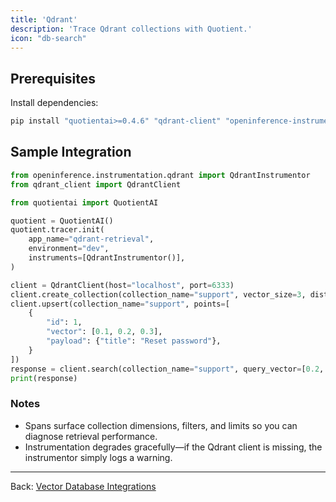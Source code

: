 ```yaml
---
title: 'Qdrant'
description: 'Trace Qdrant collections with Quotient.'
icon: "db-search"
---
```


## Prerequisites

Install dependencies:

```bash
pip install "quotientai>=0.4.6" "qdrant-client" "openinference-instrumentation-qdrant>=0.1.6"
```

## Sample Integration

```python trace_qdrant.py
from openinference.instrumentation.qdrant import QdrantInstrumentor
from qdrant_client import QdrantClient

from quotientai import QuotientAI

quotient = QuotientAI()
quotient.tracer.init(
    app_name="qdrant-retrieval",
    environment="dev",
    instruments=[QdrantInstrumentor()],
)

client = QdrantClient(host="localhost", port=6333)
client.create_collection(collection_name="support", vector_size=3, distance="Cosine")
client.upsert(collection_name="support", points=[
    {
        "id": 1,
        "vector": [0.1, 0.2, 0.3],
        "payload": {"title": "Reset password"},
    }
])
response = client.search(collection_name="support", query_vector=[0.2, 0.1, 0.3], limit=2)
print(response)
```

### Notes

* Spans surface collection dimensions, filters, and limits so you can diagnose retrieval performance.
* Instrumentation degrades gracefully—if the Qdrant client is missing, the instrumentor simply logs a warning.

---

Back: [Vector Database Integrations](./overview)
